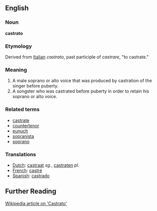 ==English==

===Noun===
'''castrato'''

===Etymology===
Derived from [[Italian]] ''castrato'', past participle of ''castrare'', "to castrate."

===Meaning===

#A male soprano or alto voice that was produced by castration of the singer before puberty.
#A songster who was castrated before puberty in order to retain his soprano or alto voice.

===Related terms===
*[[castrate]]
*[[countertenor]]
*[[eunuch]]
*[[sopranista]]
*[[soprano]]

===Translations===
*[[Dutch]]: [[castraat]] ''sg.'', [[castraten]] ''pl.''
*[[French]]: [[castré]]
*[[Spanish]]: [[castrado]]

== Further Reading ==

[http://en.wikipedia.org/wiki/Castrato Wikipedia article on 'Castrato']